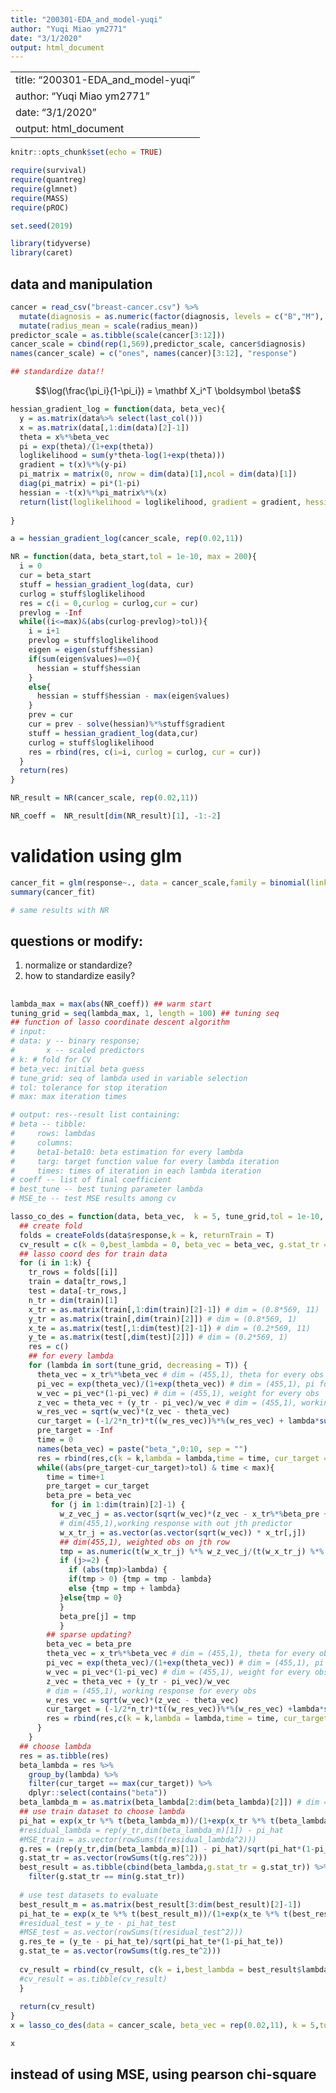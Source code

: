 ```yaml
---
title: "200301-EDA_and_model-yuqi"
author: "Yuqi Miao ym2771"
date: "3/1/2020"
output: html_document
---
```


---
title: "200301-EDA_and_model-yuqi"
author: "Yuqi Miao ym2771"
date: "3/1/2020"
output: html_document
---

```r
knitr::opts_chunk$set(echo = TRUE)

require(survival)
require(quantreg)
require(glmnet)
require(MASS)
require(pROC)

set.seed(2019)
```

```r
library(tidyverse)
library(caret)

```

## data and manipulation
```r
cancer = read_csv("breast-cancer.csv") %>% 
  mutate(diagnosis = as.numeric(factor(diagnosis, levels = c("B","M"), labels = c(0,1)))-1) %>% 
  mutate(radius_mean = scale(radius_mean))
predictor_scale = as.tibble(scale(cancer[3:12]))
cancer_scale = cbind(rep(1,569),predictor_scale, cancer$diagnosis)
names(cancer_scale) = c("ones", names(cancer)[3:12], "response")

## standardize data!!
```

$$\log(\frac{\pi_i}{1-\pi_i}) = \mathbf X_i^T \boldsymbol \beta$$

```r
hessian_gradient_log = function(data, beta_vec){
  y = as.matrix(data%>% select(last_col()))
  x = as.matrix(data[,1:dim(data)[2]-1])
  theta = x%*%beta_vec
  pi = exp(theta)/(1+exp(theta))
  loglikelihood = sum(y*theta-log(1+exp(theta)))
  gradient = t(x)%*%(y-pi)
  pi_matrix = matrix(0, nrow = dim(data)[1],ncol = dim(data)[1])
  diag(pi_matrix) = pi*(1-pi)
  hessian = -t(x)%*%pi_matrix%*%(x)
  return(list(loglikelihood = loglikelihood, gradient = gradient, hessian = hessian))
  
}

a = hessian_gradient_log(cancer_scale, rep(0.02,11))

```

```r
NR = function(data, beta_start,tol = 1e-10, max = 200){
  i = 0
  cur = beta_start
  stuff = hessian_gradient_log(data, cur)
  curlog = stuff$loglikelihood
  res = c(i = 0,curlog = curlog,cur = cur)
  prevlog = -Inf
  while((i<=max)&(abs(curlog-prevlog)>tol)){
    i = i+1
    prevlog = stuff$loglikelihood
    eigen = eigen(stuff$hessian)
    if(sum(eigen$values)==0){
      hessian = stuff$hessian
    }
    else{
      hessian = stuff$hessian - max(eigen$values)
    }
    prev = cur
    cur = prev - solve(hessian)%*%stuff$gradient
    stuff = hessian_gradient_log(data,cur)
    curlog = stuff$loglikelihood
    res = rbind(res, c(i=i, curlog = curlog, cur = cur))
  }
  return(res)
}

NR_result = NR(cancer_scale, rep(0.02,11))

NR_coeff =  NR_result[dim(NR_result)[1], -1:-2]
```

# validation using glm
```r
cancer_fit = glm(response~., data = cancer_scale,family = binomial(link = "logit"))
summary(cancer_fit)

# same results with NR
```

## questions or modify:

1. normalize or standardize?
2. how to standardize easily?

##
```r
lambda_max = max(abs(NR_coeff)) ## warm start
tuning_grid = seq(lambda_max, 1, length = 100) ## tuning seq
## function of lasso coordinate descent algorithm
# input:
# data: y -- binary response;
#       x -- scaled predictors
# k: # fold for CV
# beta_vec: initial beta guess
# tune_grid: seq of lambda used in variable selection
# tol: tolerance for stop iteration
# max: max iteration times

# output: res--result list containing:
# beta -- tibble:
#     rows: lambdas
#     columns:
#     beta1-beta10: beta estimation for every lambda
#     targ: target function value for every lambda iteration
#     times: times of iteration in each lambda iteration
# coeff -- list of final coefficient
# best_tune -- best tuning parameter lambda
# MSE_te -- test MSE results among cv

lasso_co_des = function(data, beta_vec,  k = 5, tune_grid,tol = 1e-10, max = 200){
  ## create fold
  folds = createFolds(data$response,k = k, returnTrain = T)
  cv_result = c(k = 0,best_lambda = 0, beta_vec = beta_vec, g.stat_tr = Inf, g.stat_te = Inf)
  ## lasso coord des for train data
  for (i in 1:k) {
    tr_rows = folds[[i]]
    train = data[tr_rows,]
    test = data[-tr_rows,]
    n_tr = dim(train)[1]
    x_tr = as.matrix(train[,1:dim(train)[2]-1]) # dim = (0.8*569, 11)
    y_tr = as.matrix(train[,dim(train)[2]]) # dim = (0.8*569, 1)
    x_te = as.matrix(test[,1:dim(test)[2]-1]) # dim = (0.2*569, 11)
    y_te = as.matrix(test[,dim(test)[2]]) # dim = (0.2*569, 1)
    res = c()
    ## for every lambda
    for (lambda in sort(tune_grid, decreasing = T)) {
      theta_vec = x_tr%*%beta_vec # dim = (455,1), theta for every obs
      pi_vec = exp(theta_vec)/(1+exp(theta_vec)) # dim = (455,1), pi for every obs
      w_vec = pi_vec*(1-pi_vec) # dim = (455,1), weight for every obs 
      z_vec = theta_vec + (y_tr - pi_vec)/w_vec # dim = (455,1), working response for every obs 
      w_res_vec = sqrt(w_vec)*(z_vec - theta_vec)
      cur_target = (-1/2*n_tr)*t((w_res_vec))%*%(w_res_vec) + lambda*sum(abs(beta_vec[-1]))
      pre_target = -Inf
      time = 0
      names(beta_vec) = paste("beta_",0:10, sep = "")
      res = rbind(res,c(k = k,lambda = lambda,time = time, cur_target = cur_target, beta_vec))
      while((abs(pre_target-cur_target)>tol) & time < max){
        time = time+1
        pre_target = cur_target
        beta_pre = beta_vec
         for (j in 1:dim(train)[2]-1) {
           w_z_vec_j = as.vector(sqrt(w_vec)*(z_vec - x_tr%*%beta_pre + as.vector(x_tr[,j]*beta_pre[j])))
           # dim(455,1),working response with out jth predictor
           w_x_tr_j = as.vector(as.vector(sqrt(w_vec)) * x_tr[,j])
           ## dim(455,1), weighted obs on jth row
           tmp = as.numeric(t(w_x_tr_j) %*% w_z_vec_j/(t(w_x_tr_j) %*% w_x_tr_j))
           if (j>=2) {
             if (abs(tmp)>lambda) {
             if(tmp > 0) {tmp = tmp - lambda}
             else {tmp = tmp + lambda}
           }else{tmp = 0}
           } 
           beta_pre[j] = tmp
           }
        ## sparse updating?
        beta_vec = beta_pre
        theta_vec = x_tr%*%beta_vec # dim = (455,1), theta for every obs
        pi_vec = exp(theta_vec)/(1+exp(theta_vec)) # dim = (455,1), pi for every obs
        w_vec = pi_vec*(1-pi_vec) # dim = (455,1), weight for every obs 
        z_vec = theta_vec + (y_tr - pi_vec)/w_vec 
        # dim = (455,1), working response for every obs 
        w_res_vec = sqrt(w_vec)*(z_vec - theta_vec)
        cur_target = (-1/2*n_tr)*t((w_res_vec))%*%(w_res_vec) +lambda*sum(abs(beta_vec[-1]))
        res = rbind(res,c(k = k,lambda = lambda,time = time, cur_target = cur_target, beta_vec))
      }
    }
  ## choose lambda
  res = as.tibble(res)
  beta_lambda = res %>% 
    group_by(lambda) %>% 
    filter(cur_target == max(cur_target)) %>%  
    dplyr::select(contains("beta"))
  beta_lambda_m = as.matrix(beta_lambda[2:dim(beta_lambda)[2]]) # dim = (194, 11)
  ## use train dataset to choose lambda
  pi_hat = exp(x_tr %*% t(beta_lambda_m))/(1+exp(x_tr %*% t(beta_lambda_m)))
  #residual_lambda = rep(y_tr,dim(beta_lambda_m)[1]) - pi_hat
  #MSE_train = as.vector(rowSums(t(residual_lambda^2)))
  g.res = (rep(y_tr,dim(beta_lambda_m)[1]) - pi_hat)/sqrt(pi_hat*(1-pi_hat))
  g.stat_tr = as.vector(rowSums(t(g.res^2)))
  best_result = as.tibble(cbind(beta_lambda,g.stat_tr = g.stat_tr)) %>% 
    filter(g.stat_tr == min(g.stat_tr)) 
  
  # use test datasets to evaluate
  best_result_m = as.matrix(best_result[3:dim(best_result)[2]-1])
  pi_hat_te = exp(x_te %*% t(best_result_m))/(1+exp(x_te %*% t(best_result_m)))
  #residual_test = y_te - pi_hat_test
  #MSE_test = as.vector(rowSums(t(residual_test^2)))
  g.res_te = (y_te - pi_hat_te)/sqrt(pi_hat_te*(1-pi_hat_te))
  g.stat_te = as.vector(rowSums(t(g.res_te^2)))
  
  cv_result = rbind(cv_result, c(k = i,best_lambda = best_result$lambda, beta_vec = best_result[3:dim(best_result)[2]-1], g.stat_tr = best_result$g.stat_tr, g.stat_te = g.stat_te))
  #cv_result = as.tibble(cv_result)  
  }
  
  return(cv_result)
}
x = lasso_co_des(data = cancer_scale, beta_vec = rep(0.02,11), k = 5,tune_grid = tuning_grid,max = 200)

x

```

## instead of using MSE, using pearson chi-square 













